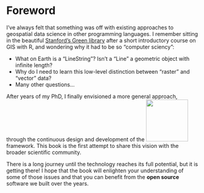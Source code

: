 # Foreword {.unnumbered}

I've always felt that something was off with existing approaches
to geospatial data science in other programming languages.
I remember sitting in the beautiful
[Stanford's Green library](https://en.wikipedia.org/wiki/Cecil_H._Green_Library)
after a short introductory course on GIS with R, and wondering
why it had to be so "computer sciency":

- What on Earth is a "LineString"? Isn't a "Line" a geometric object with infinite length?
- Why do I need to learn this low-level distinction between "raster" and "vector" data?
- Many other questions...

After years of my PhD, I finally envisioned a more general approach,
through the continuous design and development of the
[![](images/geostats.svg){fig-alt="GeoStats.jl" width=110px}](https://github.com/JuliaEarth/GeoStats.jl)
framework. This book is the first attempt to share this vision with
the broader scientific community.

There is a long journey until the technology reaches its full potential,
but it is getting there! I hope that the book will enlighten your
understanding of some of those issues and that you can benefit
from the **open source** software we built over the years.